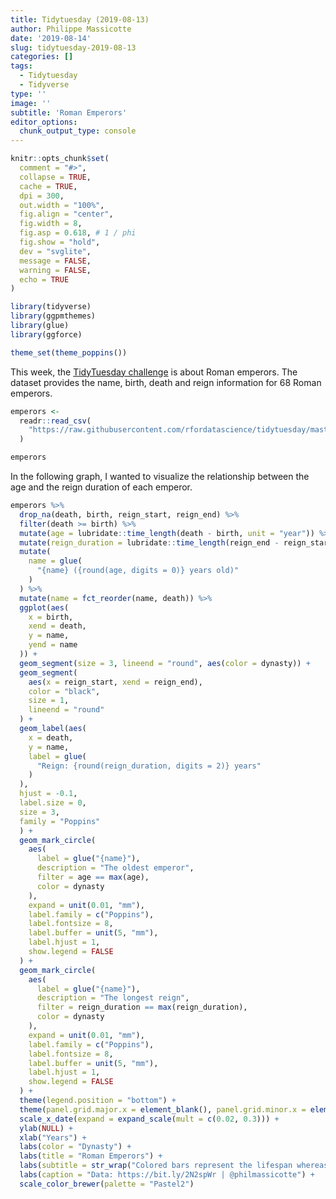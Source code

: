 ```yaml
---
title: Tidytuesday (2019-08-13)
author: Philippe Massicotte
date: '2019-08-14'
slug: tidytuesday-2019-08-13
categories: []
tags:
  - Tidytuesday
  - Tidyverse
type: ''
image: ''
subtitle: 'Roman Emperors'
editor_options:
  chunk_output_type: console
---
```


```r
knitr::opts_chunk$set(
  comment = "#>",
  collapse = TRUE,
  cache = TRUE,
  dpi = 300,
  out.width = "100%",
  fig.align = "center",
  fig.width = 8,
  fig.asp = 0.618, # 1 / phi
  fig.show = "hold",
  dev = "svglite",
  message = FALSE,
  warning = FALSE,
  echo = TRUE
)

library(tidyverse)
library(ggpmthemes)
library(glue)
library(ggforce)

theme_set(theme_poppins())
```

This week, the [TidyTuesday challenge](https://github.com/rfordatascience/tidytuesday/tree/master/data/2019/2019-08-13) is about Roman emperors. The dataset provides the name, birth, death and reign information for 68 Roman emperors.

```r
emperors <-
  readr::read_csv(
    "https://raw.githubusercontent.com/rfordatascience/tidytuesday/master/data/2019/2019-08-13/emperors.csv"
  )

emperors
```

In the following graph, I wanted to visualize the relationship between the age and the reign duration of each emperor.

```r
emperors %>%
  drop_na(death, birth, reign_start, reign_end) %>%
  filter(death >= birth) %>%
  mutate(age = lubridate::time_length(death - birth, unit = "year")) %>% 
  mutate(reign_duration = lubridate::time_length(reign_end - reign_start, unit = "year")) %>% 
  mutate(
    name = glue(
      "{name} ({round(age, digits = 0)} years old)"
    )
  ) %>%
  mutate(name = fct_reorder(name, death)) %>%
  ggplot(aes(
    x = birth,
    xend = death,
    y = name,
    yend = name
  )) +
  geom_segment(size = 3, lineend = "round", aes(color = dynasty)) +
  geom_segment(
    aes(x = reign_start, xend = reign_end),
    color = "black",
    size = 1,
    lineend = "round"
  ) +
  geom_label(aes(
    x = death,
    y = name,
    label = glue(
      "Reign: {round(reign_duration, digits = 2)} years"
    )
  ),
  hjust = -0.1,
  label.size = 0,
  size = 3,
  family = "Poppins"
  ) +
  geom_mark_circle(
    aes(
      label = glue("{name}"),
      description = "The oldest emperor",
      filter = age == max(age),
      color = dynasty
    ),
    expand = unit(0.01, "mm"),
    label.family = c("Poppins"),
    label.fontsize = 8,
    label.buffer = unit(5, "mm"),
    label.hjust = 1, 
    show.legend = FALSE
  ) +
  geom_mark_circle(
    aes(
      label = glue("{name}"),
      description = "The longest reign",
      filter = reign_duration == max(reign_duration),
      color = dynasty
    ),
    expand = unit(0.01, "mm"),
    label.family = c("Poppins"),
    label.fontsize = 8,
    label.buffer = unit(5, "mm"),
    label.hjust = 1,
    show.legend = FALSE
  ) +
  theme(legend.position = "bottom") +
  theme(panel.grid.major.x = element_blank(), panel.grid.minor.x = element_blank()) +
  scale_x_date(expand = expand_scale(mult = c(0.02, 0.3))) +
  ylab(NULL) +
  xlab("Years") +
  labs(color = "Dynasty") +
  labs(title = "Roman Emperors") +
  labs(subtitle = str_wrap("Colored bars represent the lifespan whereas the black bars the reign duration", 60)) +
  labs(caption = "Data: https://bit.ly/2N2spWr | @philmassicotte") +
  scale_color_brewer(palette = "Pastel2")
```

